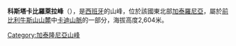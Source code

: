 {{multiple issues|
{{expand|time=2014-07-20T12:49:39+00:00}}
{{refimprove|time=2014-07-20T12:49:39+00:00}}
{{unreferenced|time=2014-07-20T12:49:39+00:00}}
}}
'''科斯塔卡比羅萊拉峰'''（{{lang-es|Costa Cabirolera}}），是[[西班牙|西班牙]]的山峰，位於該國東北部[[加泰羅尼亞|加泰羅尼亞]]，屬於[[前比利牛斯山山麓|前比利牛斯山山麓]]中[[卡迪山脈|卡迪山脈]]的一部分，海拔高度2,604米。

{{coord|42|16|53|N|1|40|14|E|region:ES-CT_type:mountain_source:kolossus-cawiki|display=title}}

{{Spain-geo-stub}}
[[Category:加泰隆尼亞山峰|Category:加泰隆尼亞山峰]]